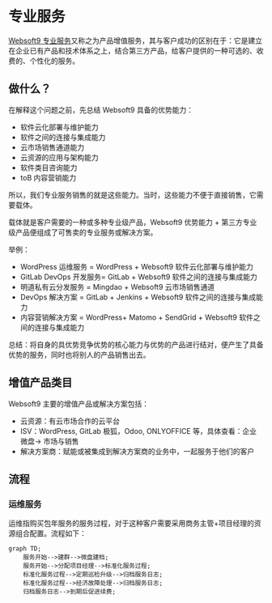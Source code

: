 

# 专业服务 

[Websoft9 专业服务](https://www.websoft9.com/services/)又称之为产品增值服务，其与客户成功的区别在于：它是建立在企业已有产品和技术体系之上，结合第三方产品，给客户提供的一种可选的、收费的、个性化的服务。  

## 做什么？

在解释这个问题之前，先总结 Websoft9 具备的优势能力：  

* 软件云化部署与维护能力
* 软件之间的连接与集成能力
* 云市场销售通道能力
* 云资源的应用与架构能力
* 软件类目咨询能力
* toB 内容营销能力

所以，我们专业服务销售的就是这些能力。当时，这些能力不便于直接销售，它需要载体。  

载体就是客户需要的一种或多种专业级产品，Websoft9 优势能力 + 第三方专业级产品便组成了可售卖的专业服务或解决方案。

举例：

* WordPress 运维服务 = WordPress + Websoft9 软件云化部署与维护能力
* GitLab DevOps 开发服务= GitLab + Websoft9 软件之间的连接与集成能力
* 明道私有云分发服务 = Mingdao + Websoft9 云市场销售通道
* DevOps 解决方案 = GitLab + Jenkins + Websoft9 软件之间的连接与集成能力
* 内容营销解决方案 = WordPress+ Matomo + SendGrid + Websoft9 软件之间的连接与集成能力


总结：将自身的具优势竞争优势的核心能力与优势的产品进行结对，便产生了具备优势的服务，同时也将别人的产品销售出去。  

## 增值产品类目

Websoft9 主要的增值产品或解决方案包括：

* 云资源：有云市场合作的云平台
* ISV：WordPress, GitLab 极狐，Odoo, ONLYOFFICE 等，具体查看：企业微盘-> 市场与销售
* 解决方案商：赋能或被集成到解决方案商的业务中，一起服务于他们的客户


## 流程

### 运维服务

运维指购买包年服务的服务过程，对于这种客户需要采用商务主管+项目经理的资源组合配置。流程如下：

```mermaid
graph TD;
    服务开始-->建群-->微盘建档;
    服务开始-->分配项目经理-->标准化服务过程;
    标准化服务过程-->定期巡检升级-->归档服务日志;
    标准化服务过程-->经济故障处理-->归档服务日志;
    归档服务日志-->到期后促进续费;
```





